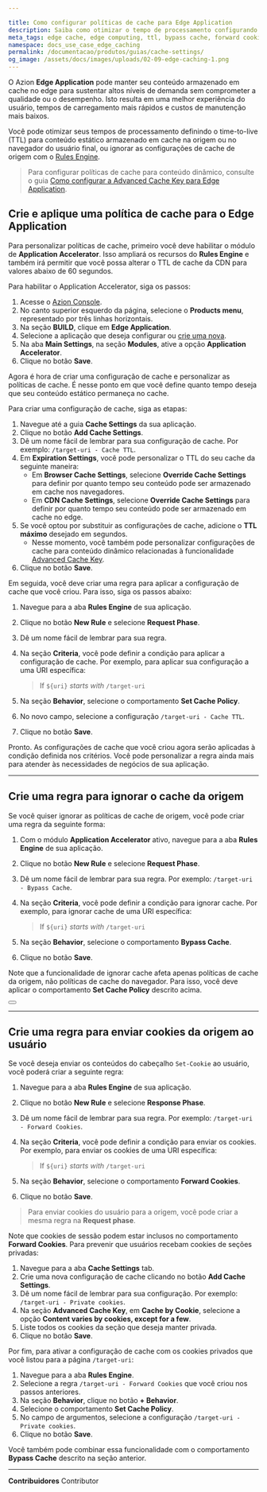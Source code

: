 ```yaml
---

title: Como configurar políticas de cache para Edge Application
description: Saiba como otimizar o tempo de processamento configurando o time-to-live (TTL) do cache do conteúdo na origem e no navegador, ignorar cache da origem, ou enviar cookies para o usuário usando Application Accelerator para Edge Application.
meta_tags: edge cache, edge computing, ttl, bypass cache, forward cookies
namespace: docs_use_case_edge_caching
permalink: /documentacao/produtos/guias/cache-settings/
og_image: /assets/docs/images/uploads/02-09-edge-caching-1.png
---
```


O Azion **Edge Application** pode manter seu conteúdo armazenado em cache no edge para sustentar altos níveis de demanda sem comprometer a qualidade ou o desempenho. Isto resulta em uma melhor experiência do usuário, tempos de carregamento mais rápidos e custos de manutenção mais baixos.

Você pode otimizar seus tempos de processamento definindo o time-to-live (TTL) para conteúdo estático armazenado em cache na origem ou no navegador do usuário final, ou ignorar as configurações de cache de origem com o [Rules Engine](/pt-br/documentacao/produtos/edge-application/rules-engine/).

> Para configurar políticas de cache para conteúdo dinâmico, consulte o guia [Como configurar a Advanced Cache Key para Edge Application](/pt-br/documentacao/produtos/guias/desempenho-apis-sites-application-acceleration/).

## Crie e aplique uma política de cache para o Edge Application

Para personalizar políticas de cache, primeiro você deve habilitar o módulo de **Application Accelerator**. Isso ampliará os recursos do **Rules Engine** e também irá permitir que você possa alterar o TTL de cache da CDN para valores abaixo de 60 segundos.

Para habilitar o Application Accelerator, siga os passos:

1. Acesse o [Azion Console](https://console.azion.com).
2. No canto superior esquerdo da página, selecione o **Products menu**, representado por três linhas horizontais.
3. Na seção **BUILD**, clique em **Edge Application**.
4. Selecione a aplicação que deseja configurar ou [crie uma nova](/pt-br/documentacao/produtos/ponto-de-partida/).
5. Na aba **Main Settings**, na seção **Modules**, ative a opção **Application Accelerator**.
6. Clique no botão **Save**.

Agora é hora de criar uma configuração de cache e personalizar as políticas de cache. É nesse ponto em que você define quanto tempo deseja que seu conteúdo estático permaneça no cache.

Para criar uma configuração de cache, siga as etapas:

1. Navegue até a guia **Cache Settings** da sua aplicação.
2. Clique no botão **Add Cache Settings**.
3. Dê um nome fácil de lembrar para sua configuração de cache. Por exemplo: `/target-uri - Cache TTL`.
4. Em **Expiration Settings**, você pode personalizar o TTL do seu cache da seguinte maneira:
   - Em **Browser Cache Settings**, selecione **Override Cache Settings** para definir por quanto tempo seu conteúdo pode ser armazenado em cache nos navegadores.
   - Em **CDN Cache Settings**, selecione **Override Cache Settings** para definir por quanto tempo seu conteúdo pode ser armazenado em cache no edge.
5. Se você optou por substituir as configurações de cache, adicione o **TTL máximo** desejado em segundos.
   - Nesse momento, você também pode personalizar configurações de cache para conteúdo dinâmico relacionadas à funcionalidade [Advanced Cache Key](/pt-br/documentacao/produtos/edge-application/application-accelerator/#advanced-cache-key).
6. Clique no botão **Save**.

Em seguida, você deve criar uma regra para aplicar a configuração de cache que você criou. Para isso, siga os passos abaixo:

1. Navegue para a aba **Rules Engine** de sua aplicação.
2. Clique no botão **New Rule** e selecione  **Request Phase**.
3. Dê um nome fácil de lembrar para sua regra.
4. Na seção **Criteria**, você pode definir a condição para aplicar a configuração de cache. Por exemplo, para aplicar sua configuração a uma URI específica:

   > If `${uri}` *starts with* `/target-uri`

5. Na seção **Behavior**, selecione o comportamento **Set Cache Policy**.
6. No novo campo, selecione a configuração `/target-uri - Cache TTL`.
7. Clique no botão **Save**.

Pronto. As configurações de cache que você criou agora serão aplicadas à condição definida nos critérios. Você pode personalizar a regra ainda mais para atender às necessidades de negócios de sua aplicação.

---

## Crie uma regra para ignorar o cache da origem

Se você quiser ignorar as políticas de cache de origem, você pode criar uma regra da seguinte forma:

1. Com o módulo **Application Accelerator** ativo, navegue para a aba **Rules Engine** de sua aplicação.
2. Clique no botão **New Rule** e selecione **Request Phase**.
3. Dê um nome fácil de lembrar para sua regra. Por exemplo: `/target-uri - Bypass Cache`.
4. Na seção **Criteria**, você pode definir a condição para ignorar cache. Por exemplo, para ignorar cache de uma URI específica:

   > If `${uri}` *starts with* `/target-uri`

5. Na seção **Behavior**, selecione o comportamento **Bypass Cache**.
6. Clique no botão **Save**.

Note que a funcionalidade de ignorar cache afeta apenas políticas de cache da origem, não políticas de cache do navegador. Para isso, você deve aplicar o comportamento **Set Cache Policy** descrito acima.

<Button href="/pt-br/documentacao/produtos/edge-application/rules-engine/#bypass-cache" text="Saiba mais sobre Bypass Cache"></Button>

---

## Crie uma regra para enviar cookies da origem ao usuário

Se você deseja enviar os conteúdos do cabeçalho `Set-Cookie` ao usuário, você poderá criar a seguinte regra:

1. Navegue para a aba **Rules Engine** de sua aplicação.
2. Clique no botão **New Rule** e selecione **Response Phase**.
3. Dê um nome fácil de lembrar para sua regra. Por exemplo: `/target-uri - Forward Cookies`.
4. Na seção **Criteria**, você pode definir a condição para enviar os cookies. Por exemplo, para enviar os cookies de uma URI específica:

    > If `${uri}` *starts with* `/target-uri`

5. Na seção **Behavior**, selecione o comportamento **Forward Cookies**.
6. Clique no botão **Save**.

> Para enviar cookies do usuário para a origem, você pode criar a mesma regra na **Request phase**.

Note que cookies de sessão podem estar inclusos no comportamento **Forward Cookies**. Para prevenir que usuários recebam cookies de seções privadas:

1. Navegue para a aba **Cache Settings** tab.
2. Crie uma nova configuração de cache clicando no botão **Add Cache Settings**.
3. Dê um nome fácil de lembrar para sua configuração. Por exemplo: `/target-uri - Private cookies`.
4. Na seção **Advanced Cache Key**, em **Cache by Cookie**, selecione a opção **Content varies by cookies, except for a few**.
5. Liste todos os cookies da seção que deseja manter privada.
6. Clique no botão **Save**.

Por fim, para ativar a configuração de cache com os cookies privados que você listou para a página `/target-uri`:

1. Navegue para a aba **Rules Engine**.
2. Selecione a regra `/target-uri - Forward Cookies` que você criou nos passos anteriores.
3. Na seção **Behavior**, clique no botão **+ Behavior**.
4. Selecione o comportamento **Set Cache Policy**.
5. No campo de argumentos, selecione a configuração `/target-uri - Private cookies`.
6. Clique no botão **Save**.

Você também pode combinar essa funcionalidade com o comportamento **Bypass Cache** descrito na seção anterior.





---


**Contribuidores** <ContributorList>Contributor</ContributorList>
